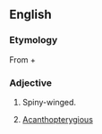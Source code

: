 ==English==

===Etymology===
From {{der|en|grc|ἀκανθο-||spine|sc=polytonic}} + {{m|grc|πτερόν||wing|sc=polytonic}}

===Adjective===
{{en-adj|-}}

# {{lb|en|zoology}} Spiny-winged.
# {{lb|en|zoology}} [[acanthopterygious|Acanthopterygious]]